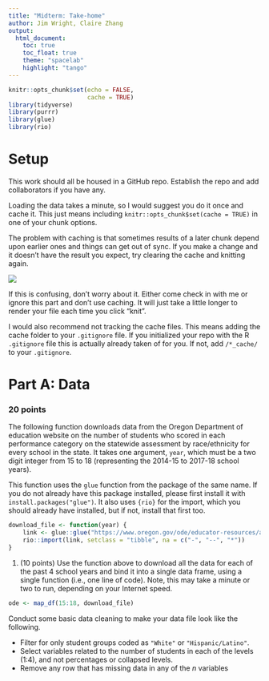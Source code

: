 ---
title: "Midterm: Take-home"
author: Jim Wright, Claire Zhang 
output:
  html_document: 
    toc: true
    toc_float: true
    theme: "spacelab"
    highlight: "tango"
---

```{r setup, include=FALSE}
knitr::opts_chunk$set(echo = FALSE, 
                      cache = TRUE)
library(tidyverse)
library(purrr)
library(glue)
library(rio)
```

# Setup
This work should all be housed in a GitHub repo. Establish the repo and add collaborators if you have any. 

Loading the data takes a minute, so I would suggest you do it once and cache it. This just means including `knitr::opts_chunk$set(cache = TRUE)` in one of your chunk options.

The problem with caching is that sometimes results of a later chunk depend upon earlier ones and things can get out of sync. If you make a change and it doesn't have the result you expect, try clearing the cache and knitting again.

![](img/clear_cache.png)

If this is confusing, don't worry about it. Either come check in with me or ignore this part and don't use caching. It will just take a little longer to render your file each time you click "knit".

I would also recommend not tracking the cache files. This means adding the cache folder to your `.gitignore` file. If you initialized your repo with the R `.gitignore` file this is actually already taken of for you. If not, add `/*_cache/` to your `.gitignore`.

# Part A: Data 
### 20 points

The following function downloads data from the Oregon Department of education
website on the number of students who scored in each performance category on the
statewide assessment by race/ethnicity for every school in the state. It takes
one argument, `year`, which must be a two digit integer from 15 to 18 (representing the 2014-15 to 2017-18 school years).

This function uses the `glue` function from the package of the same name. If you do not already have this package installed, please first install it with `install.packages("glue")`. It also uses `{rio}` for the import, which you should already have installed, but if not, install that first too.

```{r}
download_file <- function(year) {
	link <- glue::glue("https://www.oregon.gov/ode/educator-resources/assessment/TestResults20{year}/pagr_schools_ela_raceethnicity_{year-1}{year}.xlsx")
	rio::import(link, setclass = "tibble", na = c("-", "--", "*"))
}
```

1. (10 points) Use the function above to download all the data for each of the past 4 school years and bind it into a single data frame, using a single function (i.e., one line of code). Note, this may take a minute or two to run, depending on your Internet speed.

```{r}
ode <- map_df(15:18, download_file) 
```

Conduct some basic data cleaning to make your data file look like the following. 

* Filter for only student groups coded as `"White"` or `"Hispanic/Latino"`. 
* Select variables related to the number of students in each of the levels (1:4), and not percentages or collapsed levels.
* Remove any row that has missing data in any of the *n* variables
